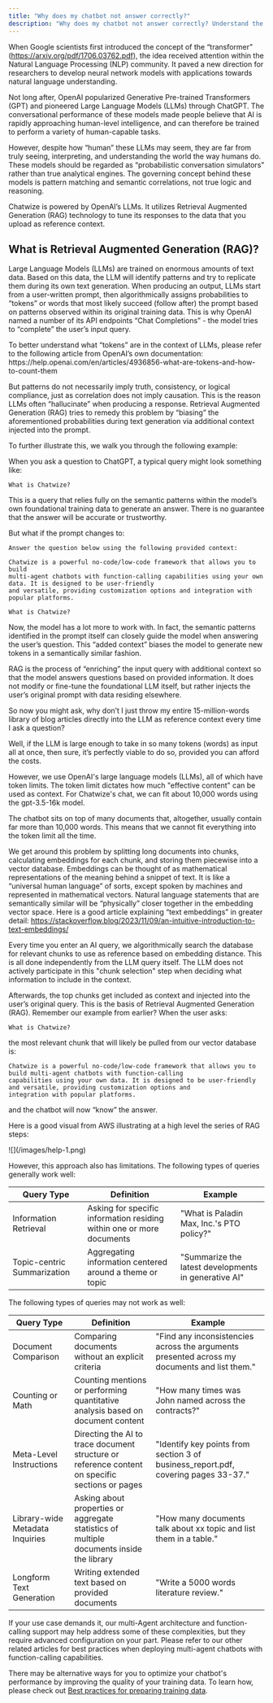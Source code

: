 ```yaml
---
title: "Why does my chatbot not answer correctly?"
description: "Why does my chatbot not answer correctly? Understand the limits of LLMs and how RAG helps Chatwize respond based on your uploaded data."
---
```


When Google scientists first introduced the concept of the “transformer” (https://arxiv.org/pdf/1706.03762.pdf), the idea received attention within
the Natural Language Processing (NLP) community. It paved a new direction for researchers to develop neural network models with applications towards
natural language understanding.

Not long after, OpenAI popularized Generative Pre-trained Transformers (GPT) and pioneered Large Language Models (LLMs) through ChatGPT. The conversational
performance of these models made people believe that AI is rapidly approaching human-level intelligence, and can therefore be trained to perform a variety
of human-capable tasks.

However, despite how “human” these LLMs may seem, they are far from truly seeing, interpreting, and understanding the world the way humans do.
These models should be regarded as “probabilistic conversation simulators” rather than true analytical engines. The governing concept behind these
models is pattern matching and semantic correlations, not true logic and reasoning.

Chatwize is powered by OpenAI’s LLMs. It utilizes Retrieval Augmented Generation (RAG) technology to tune its responses to the data that you upload
as reference context.

## What is Retrieval Augmented Generation (RAG)?

Large Language Models (LLMs) are trained on enormous amounts of text data. Based on this data, the LLM will identify patterns and try to
replicate them during its own text generation. When producing an output, LLMs start from a user-written prompt, then algorithmically
assigns probabilities to “tokens” or words that most likely succeed (follow after) the prompt based on patterns observed within its original
training data. This is why OpenAI named a number of its API endpoints “Chat Completions” - the model tries to “complete” the user’s input query.

<Note>
  To better understand what “tokens” are in the context of LLMs, please refer to
  the following article from OpenAI’s own documentation:
  https://help.openai.com/en/articles/4936856-what-are-tokens-and-how-to-count-them
</Note>

But patterns do not necessarily imply truth, consistency, or logical compliance, just as correlation does not imply causation.
This is the reason LLMs often “hallucinate” when producing a response. Retrieval Augmented Generation (RAG) tries to remedy
this problem by “biasing” the aforementioned probabilities during text generation via additional context injected into the prompt.

To further illustrate this, we walk you through the following example:

When you ask a question to ChatGPT, a typical query might look something like:

```
What is Chatwize?
```

This is a query that relies fully on the semantic patterns within the model’s own foundational training data to generate an answer. There is no guarantee that the answer will be accurate or trustworthy.

But what if the prompt changes to:

```
Answer the question below using the following provided context:

Chatwize is a powerful no-code/low-code framework that allows you to build
multi-agent chatbots with function-calling capabilities using your own data. It is designed to be user-friendly
and versatile, providing customization options and integration with popular platforms.

What is Chatwize?
```

Now, the model has a lot more to work with. In fact, the semantic patterns identified in the prompt itself can closely guide the model when answering
the user’s question. This “added context” biases the model to generate new tokens in a semantically similar fashion.

RAG is the process of “enriching” the input query with additional context so that the model answers questions based on provided information.
It does not modify or fine-tune the foundational LLM itself, but rather injects the user’s original prompt with data residing elsewhere.

So now you might ask, why don’t I just throw my entire 15-million-words library of blog articles directly into the LLM as reference context
every time I ask a question?

Well, if the LLM is large enough to take in so many tokens (words) as input all at once, then sure, it’s perfectly viable to do so, provided you can afford the costs.

However, we use OpenAI's large language models (LLMs), all of which have token limits. The token limit dictates how much "effective content"
can be used as context. For Chatwize's chat, we can fit about 10,000 words using the gpt-3.5-16k model.

The chatbot sits on top of many documents that, altogether, usually contain far more than 10,000 words. This means that we cannot fit everything
into the token limit all the time.

We get around this problem by splitting long documents into chunks, calculating embeddings for each chunk, and storing them piecewise into a
vector database. Embeddings can be thought of as mathematical representations of the meaning behind a snippet of text. It is like a
“universal human language” of sorts, except spoken by machines and represented in mathematical vectors. Natural language statements
that are semantically similar will be “physically” closer together in the embedding vector space. Here is a good article explaining
“text embeddings” in greater detail: https://stackoverflow.blog/2023/11/09/an-intuitive-introduction-to-text-embeddings/

Every time you enter an AI query, we algorithmically search the database for relevant chunks to use as reference based on embedding distance.
This is all done independently from the LLM query itself. The LLM does not actively participate in this "chunk selection" step when deciding
what information to include in the context.

Afterwards, the top chunks get included as context and injected into the user’s original query. This is the basis of Retrieval Augmented
Generation (RAG). Remember our example from earlier? When the user asks:

```
What is Chatwize?
```

the most relevant chunk that will likely be pulled from our vector database is:

```
Chatwize is a powerful no-code/low-code framework that allows you to build multi-agent chatbots with function-calling
capabilities using your own data. It is designed to be user-friendly and versatile, providing customization options and
integration with popular platforms.
```

and the chatbot will now “know” the answer.

Here is a good visual from AWS illustrating at a high level the series of RAG steps:

<Frame caption="https://docs.aws.amazon.com/sagemaker/latest/dg/jumpstart-foundation-models-customize-rag.html">
  ![](/images/help-1.png)
</Frame>

However, this approach also has limitations. The following types of queries generally work well:

| Query Type                  | Definition                                                            | Example                                              |
| --------------------------- | --------------------------------------------------------------------- | ---------------------------------------------------- |
| Information Retrieval       | Asking for specific information residing within one or more documents | "What is Paladin Max, Inc.'s PTO policy?"            |
| Topic-centric Summarization | Aggregating information centered around a theme or topic              | "Summarize the latest developments in generative AI" |

The following types of queries may not work as well:

| Query Type                      | Definition                                                                                      | Example                                                                                      |
| ------------------------------- | ----------------------------------------------------------------------------------------------- | -------------------------------------------------------------------------------------------- |
| Document Comparison             | Comparing documents without an explicit criteria                                                | "Find any inconsistencies across the arguments presented across my documents and list them." |
| Counting or Math                | Counting mentions or performing quantitative analysis based on document content                 | "How many times was John named across the contracts?"                                        |
| Meta-Level Instructions         | Directing the AI to trace document structure or reference content on specific sections or pages | "Identify key points from section 3 of business_report.pdf, covering pages 33-37."           |
| Library-wide Metadata Inquiries | Asking about properties or aggregate statistics of multiple documents inside the library        | "How many documents talk about xx topic and list them in a table."                           |
| Longform Text Generation        | Writing extended text based on provided documents                                               | "Write a 5000 words literature review."                                                      |

If your use case demands it, our multi-Agent architecture and function-calling support may help address some of these complexities,
but they require advanced configuration on your part. Please refer to our other related articles for best practices when deploying
multi-agent chatbots with function-calling capabilities.

There may be alternative ways for you to optimize your chatbot's performance by improving the quality of your training data.
To learn how, please check out [Best practices for preparing training data](/best-practices).